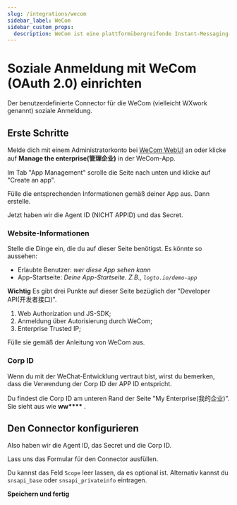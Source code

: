 ```yaml
---
slug: /integrations/wecom
sidebar_label: WeCom
sidebar_custom_props:
  description: WeCom ist eine plattformübergreifende Instant-Messaging-App für Teams. Es ist die Unternehmensversion von WeChat.
---
```



# Soziale Anmeldung mit WeCom (OAuth 2.0) einrichten

Der benutzerdefinierte Connector für die WeCom (vielleicht WXwork genannt) soziale Anmeldung.

<GuideTip />

## Erste Schritte

Melde dich mit einem Administratorkonto bei [WeCom WebUI](https://work.weixin.qq.com/) an oder klicke auf **Manage the enterprise(管理企业)** in der WeCom-App.

Im Tab "App Management" scrolle die Seite nach unten und klicke auf "Create an app".

Fülle die entsprechenden Informationen gemäß deiner App aus. Dann erstelle.

Jetzt haben wir die Agent ID (NICHT APPID) und das Secret.

### Website-Informationen

Stelle die Dinge ein, die du auf dieser Seite benötigst. Es könnte so aussehen:

- Erlaubte Benutzer: _wer diese App sehen kann_
- App-Startseite: _Deine App-Startseite. Z.B., `logto.io/demo-app`_

**Wichtig**
Es gibt drei Punkte auf dieser Seite bezüglich der "Developer API(开发者接口)".

1. Web Authorization und JS-SDK;
2. Anmeldung über Autorisierung durch WeCom;
3. Enterprise Trusted IP;

Fülle sie gemäß der Anleitung von WeCom aus.

### Corp ID

Wenn du mit der WeChat-Entwicklung vertraut bist, wirst du bemerken, dass die Verwendung der Corp ID der APP ID entspricht.

Du findest die Corp ID am unteren Rand der Seite "My Enterprise(我的企业)". Sie sieht aus wie **ww\*\*\*\*** .

## Den Connector konfigurieren

Also haben wir die Agent ID, das Secret und die Corp ID.

Lass uns das Formular für den Connector ausfüllen.

Du kannst das Feld `Scope` leer lassen, da es optional ist. Alternativ kannst du `snsapi_base` oder `snsapi_privateinfo` eintragen.

**Speichern und fertig**
